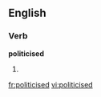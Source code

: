 ==English==

===Verb===
'''politicised'''

# {{present participle of|[[politicise]]}}

[[fr:politicised]]
[[vi:politicised]]